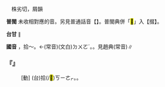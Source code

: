 
=={{ruby|掇|·ㄉㄨㄛ}}==

　株劣切，屑韻

'''普閩''' 未收相對應的音。另見普通話音【{{ruby|掇|ㄉㄨㄛ}}】。普閩典併「<mark>&#xf96f1;</mark>」入【掇】。

'''台甘''' {{ruby|(文)|ㄉㄨㄚㆵ}}{{ruby|。|ㄉㄨㄚㆷ}}∥

'''國音''' {{ruby|·|ㄉㄨㄛ}}，拾～。←(常音)(文白)<rt>ㄉㄨㄛˊ</rt>。{{ruby|(語)|ㄉㄨㄛ}}{{ruby|。|ㄉㄨㄛˋ}}{{ruby|＝|ㄉㄨㄛˊ}}。見趙典(常音)∥

    

==='''『{{ruby|拾|ㄕˊ}}{{ruby|掇|·ㄉㄨㄛ}}』'''===
: [動] (台)拾(/<mark>&#xf8f6c;</mark>)<rt>ㄎㄧㄜㆷ</rt>。{{ruby|拾|ㄎㄧㄜㆷ}}{{ruby|拾|ㄒㄧㆴ ͘}}。
    
